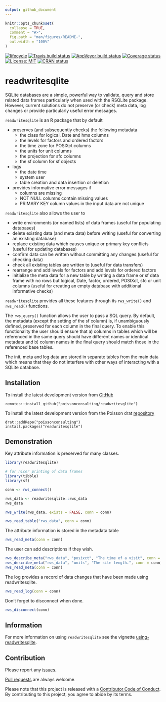 ```yaml
---
output: github_document
---
```


<!-- README.md is generated from README.Rmd. Please edit that file -->

```r
knitr::opts_chunk$set(
  collapse = TRUE,
  comment = "#>",
  fig.path = "man/figures/README-",
  out.width = "100%"
)
```
<!-- badges: start -->
[![lifecycle](https://img.shields.io/badge/lifecycle-maturing-blue.svg)](https://www.tidyverse.org/lifecycle/#maturing)
[![Travis build status](https://travis-ci.com/poissonconsulting/readwritesqlite.svg?branch=master)](https://travis-ci.com/poissonconsulting/readwritesqlite)
[![AppVeyor build status](https://ci.appveyor.com/api/projects/status/github/poissonconsulting/readwritesqlite?branch=master&svg=true)](https://ci.appveyor.com/project/poissonconsulting/readwritesqlite)
[![Coverage status](https://codecov.io/gh/poissonconsulting/readwritesqlite/branch/master/graph/badge.svg)](https://codecov.io/github/poissonconsulting/readwritesqlite?branch=master)
[![License: MIT](https://img.shields.io/badge/License-MIT-green.svg)](https://opensource.org/licenses/MIT)
[![CRAN status](https://www.r-pkg.org/badges/version/readwritesqlite)](https://cran.r-project.org/package=readwritesqlite)
<!-- badges: end -->

# readwritesqlite

SQLite databases are a simple, powerful way to validate, query and store related data frames particularly when used with the RSQLite package.
However, current solutions do not preserve (or check) meta data, log changes or provide particularly useful error messages.

`readwritesqlite` is an R package that by default

- preserves (and subsequently checks) the following metadata
  - the class for logical, Date and hms columns
  - the levels for factors and ordered factors
  - the time zone for POSIXct columns
  - the units for unit columns
  - the projection for sfc columns
  - the sf column for sf objects
- logs 
    - the date time
    - system user
    - table creation and data insertion or deletion
- provides informative error messages if
    - columns are missing
    - NOT NULL columns contain missing values
    - PRIMARY KEY column values in the input data are not unique
    
`readwritesqlite` also allows the user to 

- write environments (or named lists) of data frames (useful for populating databases)
- delete existing data (and meta data) before writing (useful for converting an existing database)
- replace existing data which causes unique or primary key conflicts (useful for updating databases)
- confirm data can be written without committing any changes (useful for checking data)
- check all existing tables are written to (useful for data transfers)
- rearrange and add levels for factors and add levels for ordered factors
- initialize the meta data for a new table by writing a data frame or sf data frame with no rows but logical, Date, factor, ordered, POSIXct, sfc or unit columns (useful for creating an empty database with additional informative checks)

`readwritesqlite` provides all these features through its `rws_write()` and `rws_read()` functions.

The `rws_query()` function allows the user to pass a SQL query.
By default, the metadata (except the setting of the sf column) is, if unambiguously defined, preserved for each column in the final query.
To enable this functionality the user should ensure that a) columns in tables which will be referenced in the same query should have different names or identical metadata and b) column names in the final query should match those in the referenced base tables.

The init, meta and log data are stored in separate tables from the main data which means that they do not interfere with other ways of interacting with a SQLite database.

## Installation

To install the latest development version from [GitHub](https://github.com/poissonconsulting/readwritesqlite)
```
remotes::install_github("poissonconsulting/readwritesqlite")
```

To install the latest development version from the Poisson drat [repository](https://github.com/poissonconsulting/drat)
```
drat::addRepo("poissonconsulting")
install.packages("readwritesqlite")
```

## Demonstration

Key attribute information is preserved for many classes.
```r
library(readwritesqlite)

# for nicer printing of data frames
library(tibble) 
library(sf)

conn <- rws_connect()

rws_data <- readwritesqlite::rws_data
rws_data

rws_write(rws_data, exists = FALSE, conn = conn)

rws_read_table("rws_data", conn = conn)
```

The attribute information is stored in the metadata table
```r
rws_read_meta(conn = conn)
```

The user can add descriptions if they wish.
```r
rws_describe_meta("rws_data", "posixct", "The time of a visit", conn = conn)
rws_describe_meta("rws_data", "units", "The site length.", conn = conn)
rws_read_meta(conn = conn)
```

The log provides a record of data changes that have been made using readwritesqlite.
```r
rws_read_log(conn = conn)
```

Don't forget to disconnect when done.
```r
rws_disconnect(conn)
```

## Information

For more information on using `readwritesqlite` see the vignette [using-readwritesqlite](https://poissonconsulting.github.io/readwritesqlite/articles/using-readwritesqlite.html).


## Contribution

Please report any [issues](https://github.com/poissonconsulting/readwritesqlite/issues).

[Pull requests](https://github.com/poissonconsulting/readwritesqlite/pulls) are always welcome.

Please note that this project is released with a [Contributor Code of Conduct](https://poissonconsulting.github.io/readwritesqlite/CODE_OF_CONDUCT.html).
By contributing to this project, you agree to abide by its terms.
